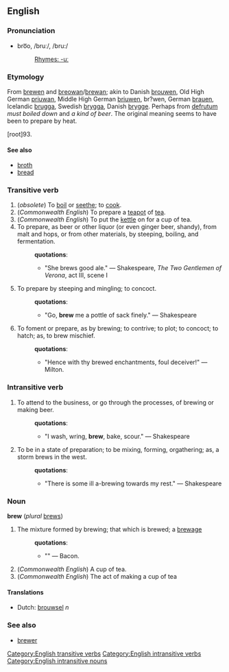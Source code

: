{{rfc}}
== English ==
=== Pronunciation ===
*bro͞o, /bruː/, /bru:/
*:[[Rhymes:English:-uː|Rhymes: -uː]]

===Etymology===
From {{OE.}} [[brewen]] and {{AS.}} [[breowan]]/[[brewan]]; akin to Danish [[brouwen]], Old High German [[priuwan]], Middle High German [[briuwen]], br?wen, German [[brauen]], Icelandic [[brugga]], Swedish [[brygga]], Danish [[brygge]].  Perhaps from {{L.}} [[defrutum]] ''must boiled down'' and {{Gr.}} [[]] ''a kind of beer''. The original meaning seems to have been to prepare by heat.

{{etystub}}
[root]93. 
====See also====
* [[broth]]
* [[bread]]

===Transitive verb===
[[Category:English transitive verbs]]
{{En-infl-reg-consonant|brew||}}
<!--*[[imp.]] & [[p. p.]]: Brewed 
*[[p. pr.]] & [[vb. n.]]:Brewing -->

#(''obsolete'') To [[boil]] or [[seethe]]; to [[cook]]. 
#(''Commonwealth English'') To prepare a [[teapot]] of [[tea]].
#(''Commonwealth English'') To put the [[kettle]] on for a cup of tea. 
#To prepare, as beer or other liquor (or even ginger beer, shandy), from malt and hops, or from other materials, by steeping, boiling, and fermentation.
#:'''quotations''':
#:*"She brews good ale." &mdash; Shakespeare, ''The Two Gentlemen of Verona'', act III, scene I
#To prepare by steeping and mingling; to concoct.
#:'''quotations''':
#:*"Go, '''brew''' me a pottle of sack finely." &mdash; Shakespeare
#To foment or prepare, as by brewing; to contrive; to plot; to concoct; to hatch; as, to brew mischief.
#:'''quotations''':
#:*"Hence with thy brewed enchantments, foul deceiver!" &mdash; Milton.

===Intransitive verb===
{{En-infl-reg-consonant|brew||}}
[[Category:English intransitive verbs]]
# To attend to the business, or go through the processes, of brewing or making beer.
#:'''quotations''':
#:*"I wash, wring, '''brew''', bake, scour." &mdash; Shakespeare
# To be in a state of preparation; to be mixing, forming, orgathering; as, a storm brews in the west.
#:'''quotations''':
#:*"There is some ill a-brewing towards my rest." &mdash; Shakespeare

===Noun===
[[Category:English intransitive nouns]]
'''brew''' (''plural'' [[brews]])
# The mixture formed by brewing; that which is brewed; a [[brewage]]
#:'''quotations''':
#:*"" &mdash; Bacon.
#(''Commonwealth English'') A cup of tea.
#(''Commonwealth English'') The act of making a cup of tea

====Translations====
*Dutch: [[brouwsel]] ''n''
===See also===
* [[brewer]]